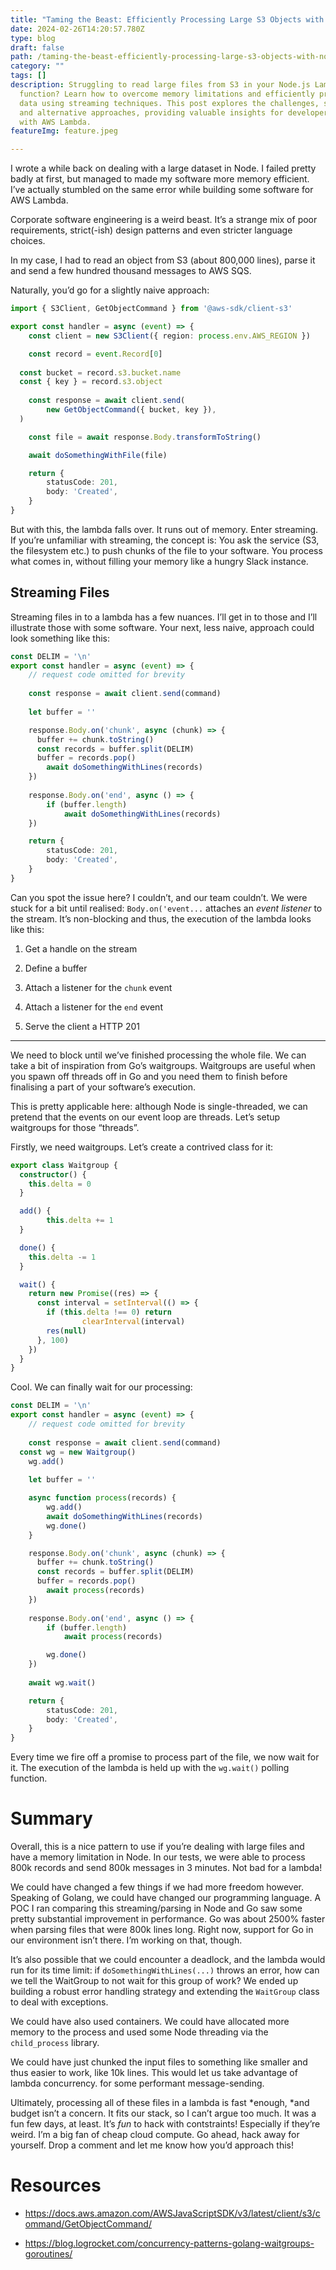 ```yaml
---
title: "Taming the Beast: Efficiently Processing Large S3 Objects with Node.js Lambda"
date: 2024-02-26T14:20:57.780Z
type: blog
draft: false
path: /taming-the-beast-efficiently-processing-large-s3-objects-with-node-js-lambda/
category: ""
tags: []
description: Struggling to read large files from S3 in your Node.js Lambda
  function? Learn how to overcome memory limitations and efficiently process
  data using streaming techniques. This post explores the challenges, solutions,
  and alternative approaches, providing valuable insights for developers working
  with AWS Lambda.
featureImg: feature.jpeg

---
```


I wrote a while back on dealing with a large dataset in Node. I failed pretty badly at first, but managed to made my software more memory efficient. I’ve actually stumbled on the same error while building some software for AWS Lambda.

Corporate software engineering is a weird beast. It’s a strange mix of poor requirements, strict(-ish) design patterns and even stricter language choices. 

In my case, I had to read an object from S3 (about 800,000 lines), parse it and send a few hundred thousand messages to AWS SQS.

Naturally, you’d go for a slightly naive approach:

```typescript
import { S3Client, GetObjectCommand } from '@aws-sdk/client-s3'

export const handler = async (event) => {
	const client = new S3Client({ region: process.env.AWS_REGION })

	const record = event.Record[0]
  
  const bucket = record.s3.bucket.name
  const { key } = record.s3.object
	
	const response = await client.send(
		new GetObjectCommand({ bucket, key }),
  )

	const file = await response.Body.transformToString()

	await doSomethingWithFile(file)

	return {
		statusCode: 201,
		body: 'Created',
	}
}
```

But with this, the lambda falls over. It runs out of memory. Enter streaming. If you’re unfamiliar with streaming, the concept is: You ask the service (S3, the filesystem etc.) to push chunks of the file to your software. You process what comes in, without filling your memory like a hungry Slack instance.

## Streaming Files

Streaming files in to a lambda has a few nuances. I’ll get in to those and I’ll illustrate those with some software. Your next, less naive, approach could look something like this:

```typescript
const DELIM = '\n'
export const handler = async (event) => {
	// request code omitted for brevity
	
	const response = await client.send(command)
	
	let buffer = ''

	response.Body.on('chunk', async (chunk) => {
	  buffer += chunk.toString()
	  const records = buffer.split(DELIM)
	  buffer = records.pop()
		await doSomethingWithLines(records)
	})
	
	response.Body.on('end', async () => {
		if (buffer.length) 
			await doSomethingWithLines(records)
	})

	return {
		statusCode: 201,
		body: 'Created',
	}
}
```

Can you spot the issue here? I couldn’t, and our team couldn’t. We were stuck for a bit until realised: `Body.on('event...` attaches an *event listener* to the stream. It’s non-blocking and thus, the execution of the lambda looks like this:

1. Get a handle on the stream

1. Define a buffer

1. Attach a listener for the `chunk` event

1. Attach a listener for the `end` event

1. Serve the client a HTTP 201

---

We need to block until we’ve finished processing the whole file. We can take a bit of inspiration from Go’s waitgroups. Waitgroups are useful when you spawn off threads off in Go and you need them to finish before finalising a part of your software’s execution. 

This is pretty applicable here: although Node is single-threaded, we can pretend that the events on our event loop are threads. Let’s setup waitgroups for those “threads”.

Firstly, we need waitgroups. Let’s create a contrived class for it:

```typescript
export class Waitgroup {
  constructor() {
    this.delta = 0
  }

  add() {
		this.delta += 1
  }

  done() {
    this.delta -= 1
  }

  wait() {
    return new Promise((res) => {
      const interval = setInterval(() => {
        if (this.delta !== 0) return
				clearInterval(interval)
        res(null)
      }, 100)
    })
  }
}
```



Cool. We can finally wait for our processing:



```typescript
const DELIM = '\n'
export const handler = async (event) => {
	// request code omitted for brevity
	
	const response = await client.send(command)
  const wg = new Waitgroup()
	wg.add()
	
	let buffer = ''

	async function process(records) {
		wg.add()
		await doSomethingWithLines(records)
		wg.done()
	}

	response.Body.on('chunk', async (chunk) => {
	  buffer += chunk.toString()
	  const records = buffer.split(DELIM)
	  buffer = records.pop()
		await process(records)
	})
	
	response.Body.on('end', async () => {
		if (buffer.length)
			await process(records)

		wg.done()
	})
	
	await wg.wait()

	return {
		statusCode: 201,
		body: 'Created',
	}
}
```

Every time we fire off a promise to process part of the file, we now wait for it. The execution of the lambda is held up with the `wg.wait()` polling function.

# Summary

Overall, this is a nice pattern to use if you’re dealing with large files and have a memory limitation in Node. In our tests, we were able to process 800k records and send 800k messages in 3 minutes. Not bad for a lambda!

We could have changed a few things if we had more freedom however. Speaking of Golang, we could have changed our programming language. A POC I ran comparing this streaming/parsing in Node and Go saw some pretty substantial improvement in performance. Go was about 2500% faster when parsing files that were 800k lines long. Right now, support for Go in our environment isn’t there. I’m working on that, though.

It’s also possible that we could encounter a deadlock, and the lambda would run for its time limit: if `doSomethingWithLines(...)` throws an error, how can we tell the WaitGroup to not wait for this group of work? We ended up building a robust error handling strategy and extending the `WaitGroup` class to deal with exceptions. 

We could have also used containers. We could have allocated more memory to the process and used some Node threading via the `child_process` library. 

We could have just chunked the input files to something like smaller and thus easier to work, like 10k lines. This would let us take advantage of lambda concurrency. for some performant message-sending.

Ultimately, processing all of these files in a lambda is fast *enough, *and budget isn’t a concern. It fits our stack, so I can’t argue too much. It was a fun few days, at least. It’s *fun* to hack with contstraints! Especially if they’re weird. I’m a big fan of cheap cloud compute. Go ahead, hack away for yourself. Drop a comment and let me know how you’d approach this!

# Resources

- https://docs.aws.amazon.com/AWSJavaScriptSDK/v3/latest/client/s3/command/GetObjectCommand/

- https://blog.logrocket.com/concurrency-patterns-golang-waitgroups-goroutines/





